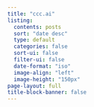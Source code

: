 ```yaml
---
title: "ccc.ai"
listing:
  contents: posts
  sort: "date desc"
  type: default
  categories: false
  sort-ui: false
  filter-ui: false
  date-format: "iso"
  image-align: "left"
  image-height: "150px"
page-layout: full
title-block-banner: false
---
```

